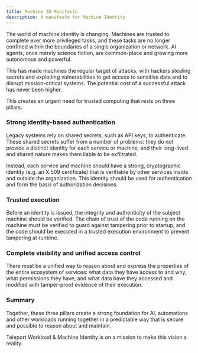 ```yaml
---
title: Machine ID Manifesto
description: A manifesto for Machine Identity
---
```


The world of machine identity is changing. Machines are trusted to complete
ever more privileged tasks, and these tasks are no longer confined within the
boundaries of a single organization or network. AI agents, once merely science
fiction, are common-place and growing more autonomous and powerful.

This has made machines the regular target of attacks, with hackers stealing
secrets and exploiting vulnerabilities to get access to sensitive data and to
disrupt mission-critical systems. The potential cost of a successful attack
has never been higher.

This creates an urgent need for trusted computing that rests on three pillars.

### Strong identity-based authentication

Legacy systems rely on shared secrets, such as API keys, to authenticate. These
shared secrets suffer from a number of problems: they do not provide a distinct
identity for each service or machine, and their long-lived and shared nature
makes them liable to be exfiltrated.

Instead, each service and machine should have a strong, cryptographic identity
(e.g. an X.509 certificate) that is verifiable by other services inside and
outside the organization. This identity should be used for authentication and
form the basis of authorization decisions.

### Trusted execution

Before an identity is issued, the integrity and authenticity of the subject
machine should be verified. The chain of trust of the code running on the
machine must be verified to guard against tampering prior to startup, and the
code should be executed in a trusted execution environment to prevent tampering
at runtime.

### Complete visibility and unified access control

There must be a unified way to reason about and express the properties of the
entire ecosystem of services: what data they have access to and why, what
permissions they have, and what data have they accessed and modified with
tamper-proof evidence of their execution.

### Summary

Together, these three pillars create a strong foundation for AI, automations and
other workloads running together in a predictable way that is secure and
possible to reason about and maintain.

Teleport Workload & Machine Identity is on a mission to make this vision a
reality.
